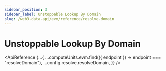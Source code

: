 ```yaml
---
sidebar_position: 3
sidebar_label: Unstoppable Lookup By Domain
slug: /web3-data-api/evm/reference/resolve-domain
---
```



# Unstoppable Lookup By Domain

<ApiReference
  {...{
    ...computeUnits.evm.find(({ endpoint }) => endpoint === "resolveDomain"),
    ...config.resolve.resolveDomain,
  }}
/>
